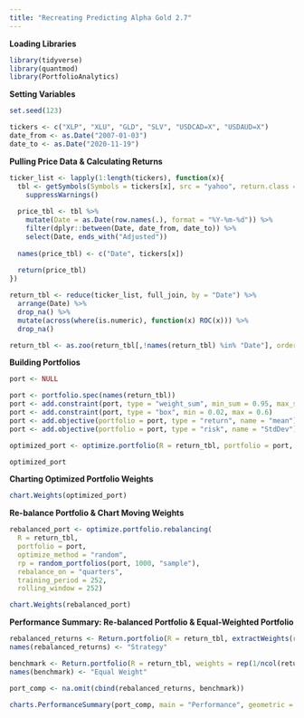 ```yaml
---
title: "Recreating Predicting Alpha Gold 2.7"
---
```


**Loading Libraries**

```r
library(tidyverse)
library(quantmod)
library(PortfolioAnalytics)
```

**Setting Variables**

```r
set.seed(123)

tickers <- c("XLP", "XLU", "GLD", "SLV", "USDCAD=X", "USDAUD=X")
date_from <- as.Date("2007-01-03")
date_to <- as.Date("2020-11-19")
```

**Pulling Price Data & Calculating Returns**

```r
ticker_list <- lapply(1:length(tickers), function(x){
  tbl <- getSymbols(Symbols = tickers[x], src = "yahoo", return.class = "data.frame", auto.assign = FALSE) %>%
    suppressWarnings()
  
  price_tbl <- tbl %>%
    mutate(Date = as.Date(row.names(.), format = "%Y-%m-%d")) %>%
    filter(dplyr::between(Date, date_from, date_to)) %>%
    select(Date, ends_with("Adjusted")) 
  
  names(price_tbl) <- c("Date", tickers[x])
  
  return(price_tbl)
})

return_tbl <- reduce(ticker_list, full_join, by = "Date") %>%
  arrange(Date) %>%
  drop_na() %>%
  mutate(across(where(is.numeric), function(x) ROC(x))) %>%
  drop_na() 

return_tbl <- as.zoo(return_tbl[,!names(return_tbl) %in% "Date"], order.by = return_tbl$Date)
```

**Building Portfolios**

```r
port <- NULL

port <- portfolio.spec(names(return_tbl))
port <- add.constraint(port, type = "weight_sum", min_sum = 0.95, max_sum = 1.05)
port <- add.constraint(port, type = "box", min = 0.02, max = 0.6)
port <- add.objective(portfolio = port, type = "return", name = "mean")
port <- add.objective(portfolio = port, type = "risk", name = "StdDev")

optimized_port <- optimize.portfolio(R = return_tbl, portfolio = port, optimize_method = "random", trace = TRUE)

optimized_port
```

**Charting Optimized Portfolio Weights**

```r
chart.Weights(optimized_port)
```

**Re-balance Portfolio & Chart Moving Weights**

```r
rebalanced_port <- optimize.portfolio.rebalancing(
  R = return_tbl,
  portfolio = port,
  optimize_method = "random",
  rp = random_portfolios(port, 1000, "sample"),
  rebalance_on = "quarters",
  training_period = 252,
  rolling_window = 252)

chart.Weights(rebalanced_port)
```

**Performance Summary: Re-balanced Portfolio & Equal-Weighted Portfolio**

```r
rebalanced_returns <- Return.portfolio(R = return_tbl, extractWeights(rebalanced_port))
names(rebalanced_returns) <- "Strategy"

benchmark <- Return.portfolio(R = return_tbl, weights = rep(1/ncol(return_tbl), ncol(return_tbl)))
names(benchmark) <- "Equal Weight"

port_comp <- na.omit(cbind(rebalanced_returns, benchmark))

charts.PerformanceSummary(port_comp, main = "Performance", geometric = TRUE)
```
